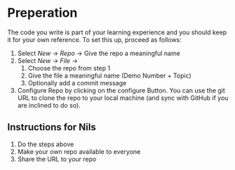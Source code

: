 # Preperation


The code you write is part of your learning experience and you should keep it for your own reference. To set this up, proceed as follows:

1. Select *New* → *Repo* → Give the repo a meaningful name
2. Select *New* → *File* → 
   1. Choose the repo from step 1 
   2. Give the file a meaningful name (Demo Number + Topic) 
   3. Optionally add a commit message
3. Configure Repo by clicking on the configure Button. You can use the git URL to clone the repo to your local machine (and sync with GitHub if you are inclined to do so).


:::{.callout-note}

## Instructions for Nils

1. Do the steps above
2. Make your own repo available to everyone
3. Share the URL to your repo

:::